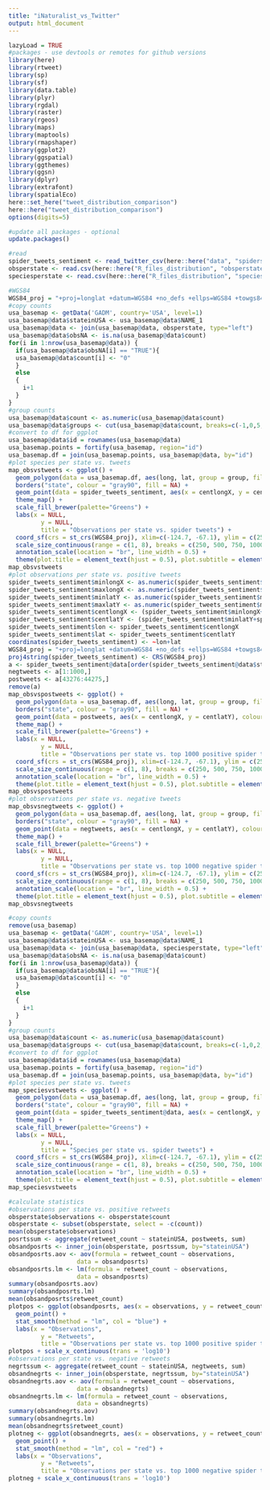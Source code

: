 ---
title: "iNaturalist_vs_Twitter"
output: html_document
---

```{r setup, include=FALSE, echo=FALSE}
lazyLoad = TRUE
#packages - use devtools or remotes for github versions
library(here)
library(rtweet)
library(sp)
library(sf)
library(data.table)
library(plyr)
library(rgdal)
library(raster)
library(rgeos)
library(maps)
library(maptools)
library(rmapshaper)
library(ggplot2)
library(ggspatial)
library(ggthemes)
library(ggsn)
library(dplyr)
library(extrafont)
library(spatialEco)
here::set_here("tweet_distribution_comparison")
here::here("tweet_distribution_comparison")
options(digits=5)
```

```{r update}
#update all packages - optional
update.packages()
```

```{r read}
#read
spider_tweets_sentiment <- read_twitter_csv(here::here("data", "spiders06062020BIGsentiment.csv"), unflatten = FALSE)
obsperstate <- read.csv(here::here("R_files_distribution", "obsperstate.csv"))
speciesperstate <- read.csv(here::here("R_files_distribution", "speciesperstate.csv"))
```

```{r mapobservations}
#WGS84
WGS84_proj = "+proj=longlat +datum=WGS84 +no_defs +ellps=WGS84 +towgs84=0,0,0"
#copy counts
usa_basemap <- getData('GADM', country='USA', level=1)
usa_basemap@data$stateinUSA <- usa_basemap@data$NAME_1
usa_basemap@data <- join(usa_basemap@data, obsperstate, type="left")
usa_basemap@data$obsNA <- is.na(usa_basemap@data$count)
for(i in 1:nrow(usa_basemap@data)) {
  if(usa_basemap@data$obsNA[i] == "TRUE"){
  usa_basemap@data$count[i] <- "0"
  }
  else
  {
    i+1
  }
}
#group counts
usa_basemap@data$count <- as.numeric(usa_basemap@data$count)
usa_basemap@data$groups <- cut(usa_basemap@data$count, breaks=c(-1,0,5,10,20,50,100,500,2500), labels=c("0","1-5","6-10","11-20","21-50","51-100","100-500",">500"))
#convert to df for ggplot
usa_basemap@data$id = rownames(usa_basemap@data)
usa_basemap.points = fortify(usa_basemap, region="id")
usa_basemap.df = join(usa_basemap.points, usa_basemap@data, by="id")
#plot species per state vs. tweets
map_obsvstweets <- ggplot() +  
  geom_polygon(data = usa_basemap.df, aes(long, lat, group = group, fill = groups)) +
  borders("state", colour = "gray90", fill = NA) +
  geom_point(data = spider_tweets_sentiment, aes(x = centlongX, y = centlatY), colour = 'blue', alpha = .03) +
  theme_map() +
  scale_fill_brewer(palette="Greens") +
  labs(x = NULL, 
         y = NULL, 
         title = "Observations per state vs. spider tweets") +
  coord_sf(crs = st_crs(WGS84_proj), xlim=c(-124.7, -67.1), ylim = c(25.2, 49.4)) +   annotation_north_arrow(style = north_arrow_fancy_orienteering, location = "tr", which_north = "true") + 
  scale_size_continuous(range = c(1, 8), breaks = c(250, 500, 750, 1000)) + 
  annotation_scale(location = "br", line_width = 0.5) + 
  theme(plot.title = element_text(hjust = 0.5), plot.subtitle = element_text(hjust = 0.5), legend.title = element_blank(), legend.background=element_blank()) 
map_obsvstweets
#plot observations per state vs. positive tweets
spider_tweets_sentiment$minlongX <- as.numeric(spider_tweets_sentiment$minlongX)
spider_tweets_sentiment$maxlongX <- as.numeric(spider_tweets_sentiment$maxlongX)
spider_tweets_sentiment$minlatY <- as.numeric(spider_tweets_sentiment$minlatY)
spider_tweets_sentiment$maxlatY <- as.numeric(spider_tweets_sentiment$maxlatY)
spider_tweets_sentiment$centlongX <- (spider_tweets_sentiment$minlongX+spider_tweets_sentiment$maxlongX)/2
spider_tweets_sentiment$centlatY <- (spider_tweets_sentiment$minlatY+spider_tweets_sentiment$maxlatY)/2
spider_tweets_sentiment$lon <- spider_tweets_sentiment$centlongX
spider_tweets_sentiment$lat <- spider_tweets_sentiment$centlatY
coordinates(spider_tweets_sentiment) <- ~lon+lat
WGS84_proj = "+proj=longlat +datum=WGS84 +no_defs +ellps=WGS84 +towgs84=0,0,0"
proj4string(spider_tweets_sentiment) <- CRS(WGS84_proj)
a <- spider_tweets_sentiment@data[order(spider_tweets_sentiment@data$stringsentiment), ]
negtweets <- a[1:1000,]
postweets <- a[43276:44275,]
remove(a)
map_obsvspostweets <- ggplot() +  
  geom_polygon(data = usa_basemap.df, aes(long, lat, group = group, fill = groups)) +
  borders("state", colour = "gray90", fill = NA) +
  geom_point(data = postweets, aes(x = centlongX, y = centlatY), colour = 'blue', alpha = .25) +
  theme_map() +
  scale_fill_brewer(palette="Greens") +
  labs(x = NULL, 
         y = NULL, 
         title = "Observations per state vs. top 1000 positive spider tweets by retweet count") +
  coord_sf(crs = st_crs(WGS84_proj), xlim=c(-124.7, -67.1), ylim = c(25.2, 49.4)) +   annotation_north_arrow(style = north_arrow_fancy_orienteering, location = "tr", which_north = "true") +
  scale_size_continuous(range = c(1, 8), breaks = c(250, 500, 750, 1000)) + 
  annotation_scale(location = "br", line_width = 0.5) + 
  theme(plot.title = element_text(hjust = 0.5), plot.subtitle = element_text(hjust = 0.5), legend.title = element_blank(), legend.background=element_blank()) 
map_obsvspostweets
#plot observations per state vs. negative tweets
map_obsvsnegtweets <- ggplot() +  
  geom_polygon(data = usa_basemap.df, aes(long, lat, group = group, fill = groups)) +
  borders("state", colour = "gray90", fill = NA) +
  geom_point(data = negtweets, aes(x = centlongX, y = centlatY), colour = 'red', alpha = .25) +
  theme_map() +
  scale_fill_brewer(palette="Greens") +
  labs(x = NULL, 
         y = NULL, 
         title = "Observations per state vs. top 1000 negative spider tweets by retweet count") +
  coord_sf(crs = st_crs(WGS84_proj), xlim=c(-124.7, -67.1), ylim = c(25.2, 49.4)) +   annotation_north_arrow(style = north_arrow_fancy_orienteering, location = "tr", which_north = "true") +
  scale_size_continuous(range = c(1, 8), breaks = c(250, 500, 750, 1000)) + 
  annotation_scale(location = "br", line_width = 0.5) + 
  theme(plot.title = element_text(hjust = 0.5), plot.subtitle = element_text(hjust = 0.5), legend.title = element_blank(), legend.background=element_blank()) 
map_obsvsnegtweets
```

```{r mapspecies}
#copy counts
remove(usa_basemap)
usa_basemap <- getData('GADM', country='USA', level=1)
usa_basemap@data$stateinUSA <- usa_basemap@data$NAME_1
usa_basemap@data <- join(usa_basemap@data, speciesperstate, type="left")
usa_basemap@data$obsNA <- is.na(usa_basemap@data$count)
for(i in 1:nrow(usa_basemap@data)) {
  if(usa_basemap@data$obsNA[i] == "TRUE"){
  usa_basemap@data$count[i] <- "0"
  }
  else
  {
    i+1
  }
}
#group counts
usa_basemap@data$count <- as.numeric(usa_basemap@data$count)
usa_basemap@data$groups <- cut(usa_basemap@data$count, breaks=c(-1,0,2,5,10), labels=c("0","1-2","3-5","6-9"))
#convert to df for ggplot
usa_basemap@data$id = rownames(usa_basemap@data)
usa_basemap.points = fortify(usa_basemap, region="id")
usa_basemap.df = join(usa_basemap.points, usa_basemap@data, by="id")
#plot species per state vs. tweets
map_speciesvstweets <- ggplot() +  
  geom_polygon(data = usa_basemap.df, aes(long, lat, group = group, fill = groups)) +
  borders("state", colour = "gray90", fill = NA) +
  geom_point(data = spider_tweets_sentiment@data, aes(x = centlongX, y = centlatY), colour = 'blue', alpha = .03) +
  theme_map() +
  scale_fill_brewer(palette="Greens") +
  labs(x = NULL, 
         y = NULL, 
         title = "Species per state vs. spider tweets") +
  coord_sf(crs = st_crs(WGS84_proj), xlim=c(-124.7, -67.1), ylim = c(25.2, 49.4)) +   annotation_north_arrow(style = north_arrow_fancy_orienteering, location = "tr", which_north = "true") + 
  scale_size_continuous(range = c(1, 8), breaks = c(250, 500, 750, 1000)) + 
  annotation_scale(location = "br", line_width = 0.5) + 
  theme(plot.title = element_text(hjust = 0.5), plot.subtitle = element_text(hjust = 0.5), legend.title = element_blank(), legend.background=element_blank()) 
map_speciesvstweets
```

```{r stats}
#calculate statistics
#observations per state vs. positive retweets
obsperstate$observations <- obsperstate$count
obsperstate <- subset(obsperstate, select = -c(count))
mean(obsperstate$observations)
posrtssum <- aggregate(retweet_count ~ stateinUSA, postweets, sum)
obsandposrts <- inner_join(obsperstate, posrtssum, by="stateinUSA")
obsandposrts.aov <- aov(formula = retweet_count ~ observations,
                   data = obsandposrts)
obsandposrts.lm <- lm(formula = retweet_count ~ observations,
                   data = obsandposrts)
summary(obsandposrts.aov)
summary(obsandposrts.lm)
mean(obsandposrts$retweet_count)
plotpos <- ggplot(obsandposrts, aes(x = observations, y = retweet_count)) + 
  geom_point() +
  stat_smooth(method = "lm", col = "blue") +
  labs(x = "Observations", 
         y = "Retweets", 
         title = "Observations per state vs. top 1000 positive spider tweets by retweet count")
plotpos + scale_x_continuous(trans = 'log10')
#observations per state vs. negative retweets
negrtssum <- aggregate(retweet_count ~ stateinUSA, negtweets, sum)
obsandnegrts <- inner_join(obsperstate, negrtssum, by="stateinUSA")
obsandnegrts.aov <- aov(formula = retweet_count ~ observations,
                   data = obsandnegrts)
obsandnegrts.lm <- lm(formula = retweet_count ~ observations,
                   data = obsandnegrts)
summary(obsandnegrts.aov)
summary(obsandnegrts.lm)
mean(obsandnegrts$retweet_count)
plotneg <- ggplot(obsandnegrts, aes(x = observations, y = retweet_count)) + 
  geom_point() +
  stat_smooth(method = "lm", col = "red") +
  labs(x = "Observations", 
         y = "Retweets", 
         title = "Observations per state vs. top 1000 negative spider tweets by retweet count")
plotneg + scale_x_continuous(trans = 'log10')
```